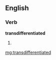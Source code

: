 ==English==

===Verb===
'''transdifferentiated'''

# {{past of|transdifferentiate}}

[[mg:transdifferentiated]]